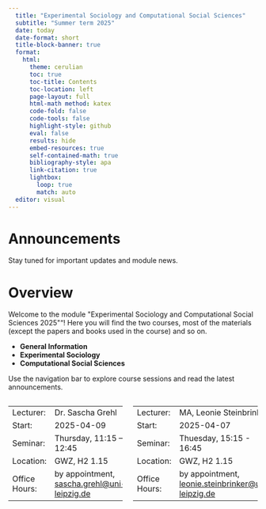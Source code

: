 ```yaml
---
  title: "Experimental Sociology and Computational Social Sciences"
  subtitle: "Summer term 2025"
  date: today
  date-format: short
  title-block-banner: true
  format:
    html:
      theme: cerulian
      toc: true
      toc-title: Contents
      toc-location: left
      page-layout: full
      html-math method: katex
      code-fold: false
      code-tools: false
      highlight-style: github
      eval: false
      results: hide
      embed-resources: true
      self-contained-math: true
      bibliography-style: apa
      link-citation: true
      lightbox:
        loop: true
        match: auto
  editor: visual
---
```

  
# Announcements

Stay tuned for important updates and module news.

# Overview

Welcome to the module \"Experimental Sociology and Computational Social Sciences 2025\""! Here you will find the two courses, most of the materials (except the papers and books used in the course) and so on.

- **General Information**
- **Experimental Sociology**
- **Computational Social Sciences**

Use the navigation bar to explore course sessions and read the latest announcements.


:::: {.columns}

::: {.column}
::: {.callout-tip collapse="false" title="Experimental Sociology - Basic Information"}

|||
|:--------------|:--------------------------------------------|
| Lecturer:     | Dr. Sascha Grehl                            | 
| Start:        | 2025-04-09                                  | 
| Seminar:      | Thursday, 11:15 – 12:45                     | 
| Location:     | GWZ, H2 1.15                                | 
| Office Hours: | by appointment, <sascha.grehl@uni-leipzig.de>| 
:::

::: 

:::{.column}
::: {.callout-tip collapse="false" title="Computational Social Sciences - Basic Information"}

|||
|:--------------|:--------------------------------------------|
| Lecturer:     | MA, Leonie Steinbrinker                             | 
| Start:        | 2025-04-07                                          | 
| Seminar:      | Thuesday, 15:15 - 16:45                             | 
| Location:     | GWZ, H2 1.15                                        | 
| Office Hours: | by appointment, <leonie.steinbrinker@uni-leipzig.de>| 
:::
:::
:::